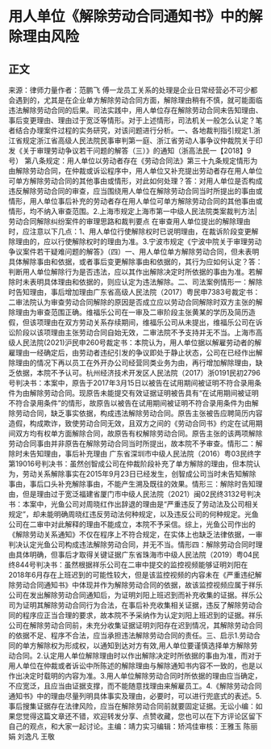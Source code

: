 # 用人单位《解除劳动合同通知书》中的解除理由风险
## 正文
来源：律师力量作者：范鹏飞 傅一龙员工关系的处理是企业日常经营必不可少都会遇到的，尤其是在企业单方解除劳动合同方面，解除理由稍有不慎，就可能面临违法解除劳动合同的后果。司法实践中，用人单位存在解除劳动合同未告知理由、事后变更理由、理由过于宽泛等情形。对于上述情形，司法机关一般怎么认定？笔者结合办理案件过程的实务研究，对该问题进行分析。一、各地裁判指引规定1.浙江省规定浙江省高级人民法院民事审判第一庭、浙江省劳动人事争议仲裁院关于印发《关于审理劳动争议若干问题的解答（三）》的通知（浙高法民一【2018】9号） 第八条规定：用人单位以劳动者存在《劳动合同法》第三十九条规定情形为由解除劳动合同，在仲裁或诉讼程序中，用人单位又补充提出劳动者存在用人单位可单方解除劳动合同的其他事由或情形，对此如何处理？答：对用人单位是否构成违反解除劳动合同的审查，应当围绕用人单位在解除劳动合同当时所提出的事由或情形，用人单位事后补充的劳动者存在用人单位可单方解除劳动合同的其他事由或情形，均不纳入审查范围。2.上海市规定上海市第一中级人民法院类案裁判方法|劳动合同解除纠纷案件的审理思路和裁判要点 在审查用人单位提出的解除理由时，应注意以下几点：1、用人单位行使解除权时已说明理由，在裁诉阶段变更解除理由的，应以行使解除权时的理由为准。3.宁波市规定《宁波中院关于审理劳动争议案件若干疑难问题的解答》（四）一、用人单位单方解除劳动合同，但未表明具体解除事由和依据，或者事后变更解除事由和依据的，其行为应如何认定？答：判断用人单位解除行为是否违法，应以其作出解除决定时所依据的事由为准。若解除时未表明具体理由和依据的，则应认定为违法解除。二、司法案例情形一：解除时告知理由，事后增加理由广东省高级人民法院（2017）粤民申7383号裁定书：二审法院认为审查劳动合同解除的原因是否成立应以劳动合同解除时双方主张的解除理由为审查范围正确。维福乐公司在一审及二审阶段主张黄某的学历及简历造假，但该项理由在双方劳动关系存续期间，维福乐公司从未提出，维福乐公司在诉讼阶段以该项理由主张劳动合同自始无效，二审法院不予支持并无不当。上海市高级人民法院(2021)沪民申260号裁定书：本院认为，用人单位据以解雇劳动者的解雇理由一经确定后，由劳动者违纪引发的争议即处于静止状态，公司在已经作出解除理由的情况下再以员工在外开办公司经营同类业务为由，再行增加解除理由，缺乏依据，本院不予认可。杭州经济技术开发区人民法院（2017）浙0191民初2796号判决书：本案中，原告于2017年3月15日以被告在试用期间被证明不符合录用条件为由解除劳动合同。现原告未能提交有效证据证明被告具有“在试用期间被证明不符合录用条件”的情形，故原告以被告在试用期间被证明不符合录用条件为由解除劳动合同，缺乏事实依据，构成违法解除劳动合同。原告主张被告应聘简历内容造假，构成欺诈，致使劳动合同无效，且双方之间的《劳动合同书》约定在试用期间双方均有权单方面解除合同，故原告有权解除劳动合同。原告主张的该两项解除劳动合同事由并非原告在解除劳动合同当时所提出，故本院不予审查。情形二：解除时未告知理由，事后补充理由 广东省深圳市中级人民法院（2016）粤03民终字第19016号判决书：虽然创智成公司在仲裁阶段补充了单方解除的理由，但本院认为，劳动关系解除事实在2015年9月23日已经发生，创智成公司当时未告知解除事由，事后口头补充解除事由，不能产生溯及既往的效果。情形三：解除时告知理由，但是理由过于宽泛福建省厦门市中级人民法院（2021）闽02民终3132号判决书：本案中，光鱼公司对周晓红作出辞退的理由是“严重违反了劳动法及公司相关规定”，却未能明确周晓红违反劳动法何种规定，以及违反公司的何种规定。光鱼公司在二审中对此解释的理由不能成立，本院不予采信。综上，光鱼公司作出的《解除劳动关系通知》不仅在程序上不符合规定，在实体上也缺乏法律依据，一审判决认定光鱼公司构成违法解除劳动合同，并无不当。情形四：解除劳动合同时理由具体明确，但事后才取得关键证据广东省珠海市中级人民法院（2019）粤04民终844号判决书：虽然根据祥乐公司在二审中提交的监控视频能够证明刘阳在2018年6月存在上班迟到的可能性较大，但是该监控视频的内容未在《严重违纪解除劳动合同通知书》中体现并作为解除劳动合同的依据，故该监控视频应属于祥乐公司在发出解除劳动合同通知后，为证明刘阳上班迟到而补充收集的证据。祥乐公司为证明其解除劳动合同行为合法，在事后补充收集相关证据，违反了解除劳动合同的程序应正当合理的要求，故本院不予采纳作为认定刘阳上班迟到的证据。祥乐公司在解除劳动合同前，未充分收集证据证明刘阳存在迟到情况，其解除劳动合同的依据不足、程序不合法，应当承担违法解除劳动合同的责任。三、启示1.劳动合同的单方解除权为形成权，以通知到达对方有效,用人单位要谨慎选择单方解除劳动合同。2.认定用人单位解除理由时以作出解除决定时所依据的事由为准，而对于用人单位在仲裁或者诉讼中所陈述的解除理由与解除通知书内容不一致的，也是以作出决定时载明的内容为准。3.用人单位解除劳动合同时所依据的理由应当确定，不应宽泛，且应当由证据支撑，而不能随意找理由来解雇员工。4.《解除劳动合同通知书》中的理由尽量列明具体事实及理由，必要时，可以进行兜底式的表述。5.事后搜集证据存在法律风险，应当在解除劳动合同前就要固定证据。无讼小编：如果您觉得这篇文章还不错，欢迎转发分享、点赞收藏，您也可以在下方评论区留下自己的观点，和大家一起讨论。主编：靖力实习编辑：矫鸿佳审核：王雅玉 陈丽娟 刘逸凡 王敬